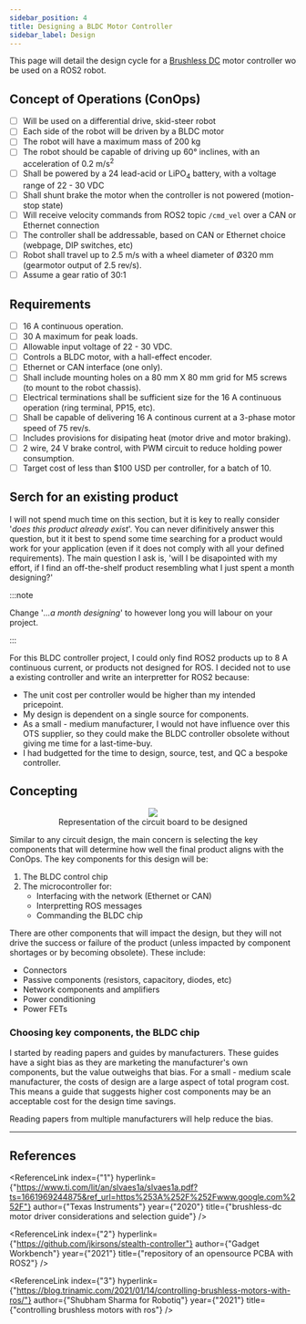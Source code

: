 ```yaml
---
sidebar_position: 4
title: Designing a BLDC Motor Controller
sidebar_label: Design
---
```



<UnderConstruction />

This page will detail the design cycle for a [Brushless DC](./motor_control/#motor_control_bldc) motor controller wo be used on a ROS2 robot.

## Concept of Operations (ConOps)

- [ ] Will be used on a differential drive, skid-steer robot
- [ ] Each side of the robot will be driven by a BLDC motor
- [ ] The robot will have a maximum mass of 200 kg
- [ ] The robot should be capable of driving up 60° inclines, with an acceleration of 0.2 m/s<sup>2</sup>
- [ ] Shall be powered by a 24 lead-acid or LiPO<sub>4</sub> battery, with a voltage range of 22 - 30 VDC
- [ ] Shall shunt brake the motor when the controller is not powered (motion-stop state)
- [ ] Will receive velocity commands from ROS2 topic `/cmd_vel` over a CAN or Ethernet connection
- [ ] The controller shall be addressable, based on CAN or Ethernet choice (webpage, DIP switches, etc)
- [ ] Robot shall travel up to 2.5 m/s with a wheel diameter of Ø320 mm (gearmotor output of 2.5 rev/s).
- [ ] Assume a gear ratio of 30:1

## Requirements

- [ ] 16 A continuous operation.
- [ ] 30 A maximum for peak loads.
- [ ] Allowable input voltage of 22 - 30 VDC.
- [ ] Controls a BLDC motor, with a hall-effect encoder.
- [ ] Ethernet or CAN interface (one only).
- [ ] Shall include mounting holes on a 80 mm X 80 mm grid for M5 screws (to mount to the robot chassis).
- [ ] Electrical terminations shall be sufficient size for the 16 A continuous operation (ring terminal, PP15, etc).
- [ ] Shall be capable of delivering 16 A continous current at a 3-phase motor speed of 75 rev/s.
- [ ] Includes provisions for disipating heat (motor drive and motor braking).
- [ ] 2 wire, 24 V brake control, with PWM circuit to reduce holding power consumption.
- [ ] Target cost of less than $100 USD per controller, for a batch of 10.

## Serch for an existing product

I will not spend much time on this section, but it is key to really consider '_does this product already exist_'.
You can never difinitively answer this question, but it it best to spend some time searching for a product would work for your application (even if it does not comply with all your defined requirements).
The main question I ask is, 'will I be disapointed with my effort, if I find an off-the-shelf product resembling what I just spent a month designing?'

:::note

Change '_...a month designing_' to however long you will labour on your project.

:::

For this BLDC controller project, I could only find ROS2 products up to 8 A continuous current, or products not designed for ROS.
I decided not to use a existing controller and write an interpretter for ROS2 because:

- The unit cost per controller would be higher than my intended pricepoint.
- My design is dependent on a single source for components.
- As a small - medium manufacturer, I would not have influence over this OTS supplier, so they could make the BLDC controller obsolete without giving me time for a last-time-buy.
- I had budgetted for the time to design, source, test, and QC a bespoke controller.

## Concepting

<figure>
  <center>
    <img src="/img/electrical_images/bldc_controller_1.png" />
    <figcaption>Representation of the circuit board to be designed</figcaption>
  </center>
</figure>

Similar to any circuit design, the main concern is selecting the key components that will determine how well the final product aligns with the ConOps.
The key components for this design will be:

1. The BLDC control chip
2. The microcontroller for:
   - Interfacing with the network (Ethernet or CAN)
   - Interpretting ROS messages
   - Commanding the BLDC chip

There are other components that will impact the design, but they will not drive the success or failure of the product (unless impacted by component shortages or by becoming obsolete).
These include:

- Connectors
- Passive components (resistors, capacitory, diodes, etc)
- Network components and amplifiers
- Power conditioning
- Power FETs

### Choosing key components, the BLDC chip

I started by reading papers and guides by manufacturers.
These guides have a sight bias as they are marketing the manufacturer's own components, but the value outweighs that bias.
For a small - medium scale manufacturer, the costs of design are a large aspect of total program cost.
This means a guide that suggests higher cost components may be an acceptable cost for the design time savings.

Reading papers from multiple manufacturers will help reduce the bias.

---

## References

<Admonition type="info" icon=" " title=" ">

<ReferenceLink
  index={"1"}
  hyperlink={"https://www.ti.com/lit/an/slvaes1a/slvaes1a.pdf?ts=1661969244875&ref_url=https%253A%252F%252Fwww.google.com%252F"}
  author={"Texas Instruments"}
  year={"2020"}
  title={"brushless-dc motor driver considerations and selection guide"}
/>

<ReferenceLink
  index={"2"}
  hyperlink={"https://github.com/jkirsons/stealth-controller"}
  author={"Gadget Workbench"}
  year={"2021"}
  title={"repository of an opensource PCBA with ROS2"}
/>

<ReferenceLink
  index={"3"}
  hyperlink={"https://blog.trinamic.com/2021/01/14/controlling-brushless-motors-with-ros/"}
  author={"Shubham Sharma for Robotiq"}
  year={"2021"}
  title={"controlling brushless motors with ros"}
/>

</Admonition>
